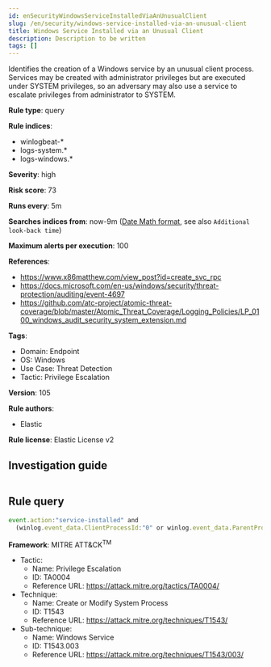 ```yaml
---
id: enSecurityWindowsServiceInstalledViaAnUnusualClient
slug: /en/security/windows-service-installed-via-an-unusual-client
title: Windows Service Installed via an Unusual Client
description: Description to be written
tags: []
---
```


<div id="windows-service-installed-via-an-unusual-client"></div>

Identifies the creation of a Windows service by an unusual client process. Services may be created with administrator privileges but are executed under SYSTEM privileges, so an adversary may also use a service to escalate privileges from administrator to SYSTEM.

**Rule type**: query

**Rule indices**: 

* winlogbeat-*
* logs-system.*
* logs-windows.*

**Severity**: high

**Risk score**: 73

**Runs every**: 5m

**Searches indices from**: now-9m ([Date Math format](((ref))/common-options.html#date-math), see also <DocLink id="enSecurityRulesUiCreate" section="set-the-rules-schedule">`Additional look-back time`</DocLink>)

**Maximum alerts per execution**: 100

**References**: 

* https://www.x86matthew.com/view_post?id=create_svc_rpc
* https://docs.microsoft.com/en-us/windows/security/threat-protection/auditing/event-4697
* https://github.com/atc-project/atomic-threat-coverage/blob/master/Atomic_Threat_Coverage/Logging_Policies/LP_0100_windows_audit_security_system_extension.md

**Tags**: 

* Domain: Endpoint
* OS: Windows
* Use Case: Threat Detection
* Tactic: Privilege Escalation

**Version**: 105

**Rule authors**: 

* Elastic

**Rule license**: Elastic License v2

## Investigation guide

```markdown

```

## Rule query

```js
event.action:"service-installed" and
  (winlog.event_data.ClientProcessId:"0" or winlog.event_data.ParentProcessId:"0")

```

**Framework**: MITRE ATT&CK<sup>TM</sup>

* Tactic:
    * Name: Privilege Escalation
    * ID: TA0004
    * Reference URL: https://attack.mitre.org/tactics/TA0004/
* Technique:
    * Name: Create or Modify System Process
    * ID: T1543
    * Reference URL: https://attack.mitre.org/techniques/T1543/
* Sub-technique:
    * Name: Windows Service
    * ID: T1543.003
    * Reference URL: https://attack.mitre.org/techniques/T1543/003/

